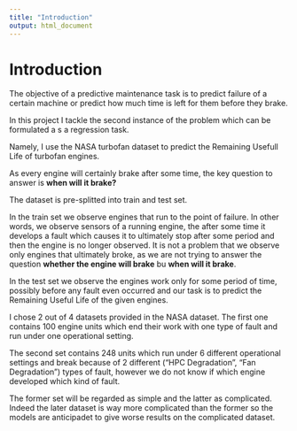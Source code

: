 ```yaml
---
title: "Introduction"
output: html_document
---
```


# Introduction

The objective of a predictive maintenance task is to predict failure of a certain machine
or predict how much time is left for them before they brake.

In this project I tackle the second instance of the problem which can be formulated a s a regression task.

Namely, I use the NASA turbofan dataset to predict the Remaining Usefull Life of 
turbofan engines.

As every engine will certainly brake after some time, the key question to answer is
**when will it brake?**

The dataset is pre-splitted into train and test set. 

In the train set we observe engines that run to the point of failure. In other words, we observe sensors of a running engine, the after some time it develops a fault which causes it to ultimately stop after some period and then the engine is no longer observed.
It is not a problem that we observe only engines that ultimately broke, as we are not trying to answer the question **whether the engine will brake** bu **when will it brake**.

In the test set we observe the engines work only for some period of time, possibly before
any fault even occurred and our task is to predict the Remaining Useful Life of the given engines.

I chose 2 out of 4 datasets provided in the NASA dataset. 
The first one contains 100 engine units which end their work with one type of fault and run under one operational setting.

The second set contains 248 units which run under 6 different operational settings and break 
because of 2 different ("HPC Degradation", "Fan Degradation") types of fault, however we do not know if which engine developed which kind of fault. 

The former set will be regarded as simple and the latter as complicated. Indeed the later dataset is way more complicated than the former so the models are anticipadet to give worse results on the complicated dataset. 